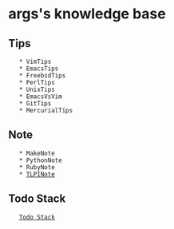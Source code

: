 = args's knowledge base =

== Tips ==
    * VimTips
    * EmacsTips
    * FreebsdTips
    * PerlTips
    * UnixTips
    * EmacsVsVim
    * GitTips
    * MercurialTips

== Note ==
    * MakeNote
    * PythonNote
    * RubyNote
    * [[TLPINote]]

== Todo Stack ==
    [[Todo Stack]]
